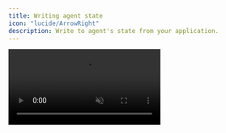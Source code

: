 ```yaml
---
title: Writing agent state
icon: "lucide/ArrowRight"
description: Write to agent's state from your application.
---
```


<video src="https://cdn.copilotkit.ai/docs/copilotkit/images/coagents/write-agent-state.mp4" className="rounded-lg shadow-xl" loop playsInline controls autoPlay muted />
<Callout type="info">
  Pictured above is the [mastra starter](https://github.com/copilotkit/with-mastra) with
  the [implementation](#implementation) section applied!
</Callout>

## What is this?

You can easily write to your agent's state from your native application, allowing you to update the agent's working memory from your UI.

## When should I use this?

You can use this when you want to provide user input or control to your agent's working memory. As your application state changes, you can update the agent state to reflect these changes.

## Implementation

<Steps>
  <Step>
    ### Run and Connect Your Agent to CopilotKit

    You'll need to run your agent and connect it to CopilotKit before proceeding.

    #### I already have an agent

    You can follow the instructions in the [quickstart](/mastra/quickstart) guide.
    
    #### I want to start from scratch

    Run the following command to create a brand new project with a pre-configured agent:

    ```bash
    npx copilotkit@latest create -f mastra
    ```
  </Step>
  <Step>
    ### Define the Agent State
    Mastra has advanced [working memory concepts](https://mastra.ai/en/docs/memory/working-memory) to provide statefulness to your agents. CopilotKit leverages Mastra's working memory concept to allow you to
    implement shared state between your agent and your application.

    Providing working memory to your agent is as simple as providing a Zod schema to your agent.

    ```ts title="mastra/agents/language-agent.ts"
    import { openai } from "@ai-sdk/openai";
    import { Agent } from "@mastra/core/agent";
    import { LibSQLStore } from "@mastra/libsql";
    import { z } from "zod";
    import { Memory } from "@mastra/memory";

    // [!code highlight:5]
    // 1. Define the agent state schema
    export const AgentStateSchema = z.object({
      language: z.enum(["english", "spanish"]),
    });

    // 2. Infer the agent state type from the schema
    export const AgentState = z.infer<typeof AgentStateSchema>;

    // 3. Create the agent
    export const languageAgent = new Agent({
      name: "Language Agent",
      model: openai("gpt-4o"),
      instructions: "You are a helpful assistant that can help the user with their language.",
      memory: new Memory({
        storage: new LibSQLStore({ url: "file::memory:" }),
        options: {
          // [!code highlight:5]
          workingMemory: {
            enabled: true,
            schema: AgentStateSchema,
          },
        },
      }),
    });
    ```    
  </Step>
  <Step>
    ### Use the `useCoAgent` Hook
    With your agent connected and running all that is left is to call the [useCoAgent](/reference/hooks/useCoAgent) hook, pass the agent's name, and
    use the `setState` function to update the agent state.

    ```tsx title="ui/app/page.tsx"
    import { useCoAgent } from "@copilotkit/react-core"; // [!code highlight]
    import { AgentState } from "@/mastra/agents/language-agent";

    function YourMainContent() {
      const { state, setState } = useCoAgent<AgentState>({ // [!code highlight:5]
        name: "language_agent",
        // optionally provide a type-safe initial state
        initialState: { language: "spanish" }  
      });

      const toggleLanguage = () => {
        setState({ language: state.language === "english" ? "spanish" : "english" }); // [!code highlight]
      };

      return (
        // style excluded for brevity
        <div>
          <h1>Your main content</h1>
          // [!code highlight:3]
          <p>Language: {state.language}</p> 
          <button onClick={toggleLanguage}>Toggle Language</button>
        </div>
      );
    }
    ```
    <Callout type="info">
      The `setState` function in `useCoAgent` will update the working memory and trigger a rerender when the state changes.
    </Callout>
  </Step>
  <Step>
    ### Give it a try!
    You can now use the `setState` function to update the agent state and `state` to read it. Try toggling the language button
    and talking to your agent. You'll see the language change to match the agent's state.
  </Step>
</Steps>
